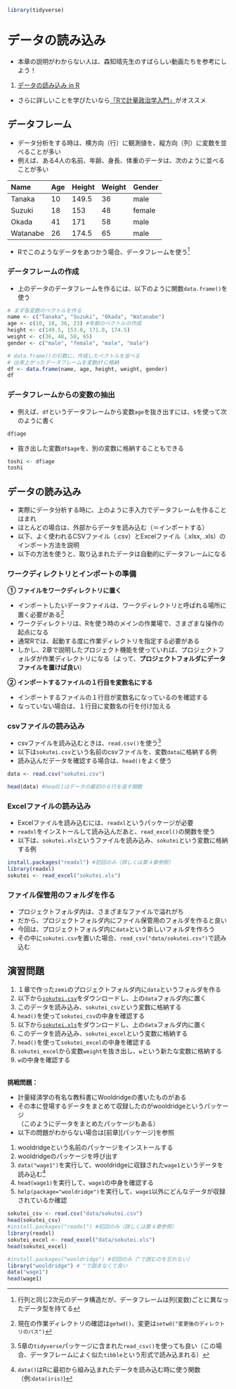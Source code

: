 ```r
library(tidyverse)
```

# データの読み込み

- 本章の説明がわからない人は、森知晴先生のすばらしい動画たちを参考にしよう！
1. [データの読み込み in R](https://youtu.be/FugazO_rL7c)  

- さらに詳しいことを学びたいなら[「Rで計量政治学入門」](https://shohei-doi.github.io/quant_polisci/index.html)がオススメ

## データフレーム

- データ分析をする時は、横方向（行）に観測値を、縦方向（列）に変数を並べることが多い
- 例えば、ある4人の名前、年齢、身長、体重のデータは、次のように並べることが多い

|Name|Age|Height|Weight|Gender|
|:----|:----|:----|:----|:----|
|Tanaka|10|149.5|36|male|
|Suzuki|18|153|48|female|
|Okada|41|171|58|male|
|Watanabe|26|174.5|65|male|

- Rでこのようなデータをあつかう場合、データフレームを使う[^1]

### データフレームの作成

- 上のデータのデータフレームを作るには、以下のように関数`data.frame()`を使う

```r
# まず各変数のベクトルを作る
name <- c("Tanaka", "Suzuki", "Okada", "Watanabe")
age <- c(10, 18, 36, 23) #年齢のベクトルの作成
height <- c(149.5, 153.0, 171.0, 174.5)
weight <- c(36, 48, 58, 65)
gender <- c("male", "female", "male", "male") 

# data.frame()の引数に、作成したベクトルを並べる
# 出来上がったデータフレームを変数dfに格納
df <- data.frame(name, age, height, weight, gender)
df
```

### データフレームからの変数の抽出

- 例えば、`df`というデータフレームから変数`age`を抜き出すには、`$`を使って次のように書く

```r
df$age
```

- 抜き出した変数`df$age`を、別の変数に格納することもできる

```r
toshi <- df$age
toshi
```


## データの読み込み

- 実際にデータ分析する時に、上のように手入力でデータフレームを作ることはまれ
- ほとんどの場合は、外部からデータを読み込む（＝インポートする）
- 以下、よく使われるCSVファイル（.csv）とExcelファイル（.xlsx, .xls）のインポート方法を説明
- 以下の方法を使うと、取り込まれたデータは自動的にデータフレームになる

### ワークディレクトリとインポートの準備

**① ファイルをワークディレクトリに置く**  
  
- インポートしたいデータファイルは、ワークディレクトリと呼ばれる場所に置く必要がある[^2]
- ワークディレクトリは、Rを使う時のメインの作業場で、さまざまな操作の起点になる
- 通常Rでは、起動する度に作業ディレクトリを指定する必要がある
- しかし、2章で説明したプロジェクト機能を使っていれば、プロジェクトフォルダが作業ディレクトリになる（よって、**プロジェクトフォルダにデータファイルを置けば良い**）  
  
**② インポートするファイルの１行目を変数名にする**   
  
- インポートするファイルの１行目が変数名になっているのを確認する
- なっていない場合は、１行目に変数名の行を付け加える

### csvファイルの読み込み

- csvファイルを読み込むときは、`read.csv()`を使う[^3]
- 以下は`sokutei.csv`という名前のcsvファイルを、変数`data`に格納する例
- 読み込んだデータを確認する場合は、`head()`をよく使う


```r
data <- read.csv("sokutei.csv")

head(data) #head()はデータの最初の６行を返す関数
```

### Excelファイルの読み込み

- Excelファイルを読み込むには、`readxl`というパッケージが必要
- `readxl`をインストールして読み込んだあと、`read_excel()`の関数を使う
- 以下は、`sokutei.xls`というファイルを読み込み、`sokutei`という変数に格納する例

```r
install.packages("readxl") #初回のみ（詳しくは第４章参照）
library(readxl)
sokutei <- read_excel("sokutei.xls")
```

### ファイル保管用のフォルダを作る

- プロジェクトフォルダ内は、さまざまなファイルで溢れがち
- だから、プロジェクトフォルダ内にファイル保管用のフォルダを作ると良い
- 今回は、プロジェクトフォルダ内に`data`という新しいフォルダを作ろう
- その中に`sokutei.csv`を置いた場合、`read_csv("data/sokutei.csv")`で読み込む

## 演習問題
  
1. １章で作った`zemi`のプロジェクトフォルダ内に`data`というフォルダを作る
1. 以下から[`sokutei.csv`](https://www.dropbox.com/s/8fy2dbnurinract/shitaisokutei.csv?dl=0 )をダウンロードし、上の`data`フォルダ内に置く
1. このデータを読み込み、`sokutei_csv`という変数に格納する
1. `head()`を使って`sokutei_csv`の中身を確認する
1. 以下から[`sokutei.xls`](https://www.dropbox.com/s/m4m4etyd81pnpq6/sokutei.xls?dl=0)をダウンロードし、上の`data`フォルダ内に置く
1. このデータを読み込み、`sokutei_excel`という変数に格納する
1. `head()`を使って`sokutei_excel`の中身を確認する
1. `sokutei_excel`から変数`weight`を抜き出し、`w`という新たな変数に格納する
1. `w`の中身を確認する
<br><br>
  
**挑戦問題：**  <br>
  
- 計量経済学の有名な教科書にWooldridgeの書いたものがある  
- その本に登場するデータをまとめて収録したのがwooldridgeというパッケージ  
 （このようにデータをまとめたパッケージもある）  
- 以下の問題がわからない場合は[前章][パッケージ]を参照  

1. wooldridgeという名前のパッケージをインストールする
2. wooldridgeのパッケージを呼び出す
3. `data("wage1")`を実行して、wooldridgeに収録された`wage1`というデータを読み込む[^4]
4. `head(wage1)`を実行して、`wage1`の中身を確認する
5. `help(package="wooldridge")`を実行して、`wage1`以外にどんなデータが収録されているか確認


```r
sokutei_csv <- read.csv("data/sokutei.csv")
head(sokutei_csv)
#install.packages("readxl") #初回のみ（詳しくは第４章参照）
library(readxl)
sokutei_excel <- read_excel("data/sokutei.xls")
head(sokutei_excel)

#install.packages("wooldridge") #初回のみ（"で囲むのを忘れない）
library("wooldridge") # "で囲まなくて良い
data("wage1")
head(wage1)
```



[^1]: 行列と同じ2次元のデータ構造だが、データフレームは列(変数)ごとに異なったデータ型を持てる
[^2]: 現在の作業ディレクトリの確認は`getwd()`、変更は`setwd("変更後のディレクトリのパス")`
[^3]: 5章の`tidyverse`パッケージに含まれた`read_csv()`を使っても良い（この場合、データフレームによく似た`tibble`という形式で読み込まれる）
[^4]: `data()`はRに最初から組み込まれたデータを読み込む時に使う関数（例:`data(iris)`)